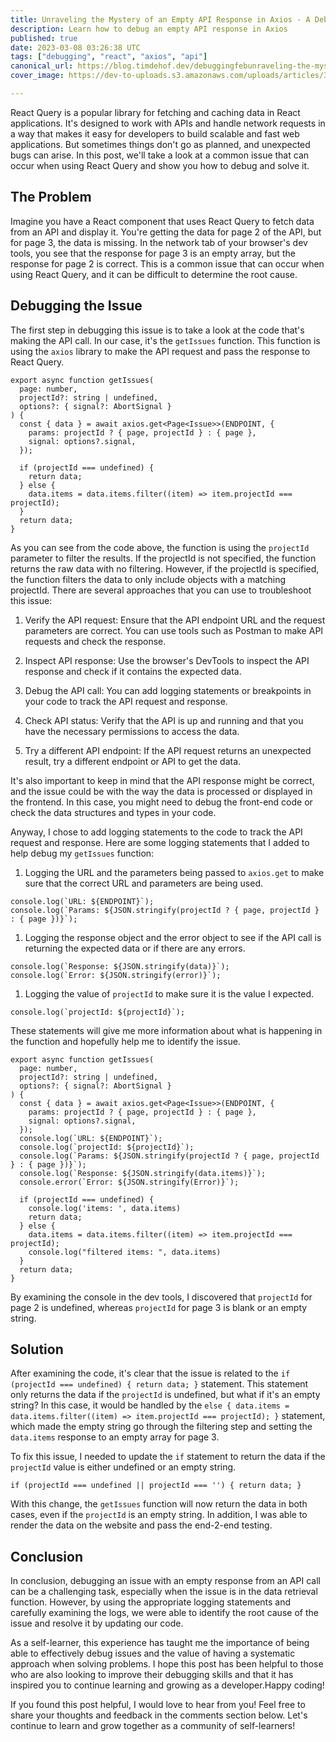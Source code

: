 ```yaml
---
title: Unraveling the Mystery of an Empty API Response in Axios - A Debugging Adventure
description: Learn how to debug an empty API response in Axios
published: true
date: 2023-03-08 03:26:38 UTC
tags: ["debugging", "react", "axios", "api"]
canonical_url: https://blog.timdehof.dev/debuggingfebunraveling-the-mystery-of-an-empty-api-response-in-axios-a-debugging-adventure
cover_image: https://dev-to-uploads.s3.amazonaws.com/uploads/articles/32l5g8j58pg91dourdx9.png

---
```


React Query is a popular library for fetching and caching data in React applications. It's designed to work with APIs and handle network requests in a way that makes it easy for developers to build scalable and fast web applications. But sometimes things don't go as planned, and unexpected bugs can arise. In this post, we'll take a look at a common issue that can occur when using React Query and show you how to debug and solve it.

## The Problem

Imagine you have a React component that uses React Query to fetch data from an API and display it. You're getting the data for page 2 of the API, but for page 3, the data is missing. In the network tab of your browser's dev tools, you see that the response for page 3 is an empty array, but the response for page 2 is correct. This is a common issue that can occur when using React Query, and it can be difficult to determine the root cause.

## Debugging the Issue

The first step in debugging this issue is to take a look at the code that's making the API call. In our case, it's the `getIssues` function. This function is using the `axios` library to make the API request and pass the response to React Query.

```
export async function getIssues(
  page: number,
  projectId?: string | undefined,
  options?: { signal?: AbortSignal }
) {
  const { data } = await axios.get<Page<Issue>>(ENDPOINT, {
    params: projectId ? { page, projectId } : { page },
    signal: options?.signal,
  });

  if (projectId === undefined) {
    return data;
  } else {
    data.items = data.items.filter((item) => item.projectId === projectId);
  }
  return data;
}

```

As you can see from the code above, the function is using the `projectId` parameter to filter the results. If the projectId is not specified, the function returns the raw data with no filtering. However, if the projectId is specified, the function filters the data to only include objects with a matching projectId. There are several approaches that you can use to troubleshoot this issue:

1. Verify the API request: Ensure that the API endpoint URL and the request parameters are correct. You can use tools such as Postman to make API requests and check the response.

2. Inspect API response: Use the browser's DevTools to inspect the API response and check if it contains the expected data.

3. Debug the API call: You can add logging statements or breakpoints in your code to track the API request and response.

4. Check API status: Verify that the API is up and running and that you have the necessary permissions to access the data.

5. Try a different API endpoint: If the API request returns an unexpected result, try a different endpoint or API to get the data.

It's also important to keep in mind that the API response might be correct, and the issue could be with the way the data is processed or displayed in the frontend. In this case, you might need to debug the front-end code or check the data structures and types in your code.

Anyway, I chose to add logging statements to the code to track the API request and response. Here are some logging statements that I added to help debug my `getIssues` function:

1. Logging the URL and the parameters being passed to `axios.get` to make sure that the correct URL and parameters are being used.

```
console.log(`URL: ${ENDPOINT}`);
console.log(`Params: ${JSON.stringify(projectId ? { page, projectId } : { page })}`);

```

1. Logging the response object and the error object to see if the API call is returning the expected data or if there are any errors.

```
console.log(`Response: ${JSON.stringify(data)}`);
console.log(`Error: ${JSON.stringify(error)}`);

```

1. Logging the value of `projectId` to make sure it is the value I expected.

```
console.log(`projectId: ${projectId}`);

```

These statements will give me more information about what is happening in the function and hopefully help me to identify the issue.

```
export async function getIssues(
  page: number,
  projectId?: string | undefined,
  options?: { signal?: AbortSignal }
) {
  const { data } = await axios.get<Page<Issue>>(ENDPOINT, {
    params: projectId ? { page, projectId } : { page },
    signal: options?.signal,
  });
  console.log(`URL: ${ENDPOINT}`);
  console.log(`projectId: ${projectId}`);
  console.log(`Params: ${JSON.stringify(projectId ? { page, projectId } : { page })}`);
  console.log(`Response: ${JSON.stringify(data.items)}`);
  console.error(`Error: ${JSON.stringify(Error)}`);

  if (projectId === undefined) {
    console.log('items: ', data.items)
    return data;
  } else {
    data.items = data.items.filter((item) => item.projectId === projectId);
    console.log("filtered items: ", data.items)
  }
  return data;
}

```

By examining the console in the dev tools, I discovered that `projectId` for page 2 is undefined, whereas `projectId` for page 3 is blank or an empty string.

## Solution

After examining the code, it's clear that the issue is related to the `if (projectId === undefined) { return data; }` statement. This statement only returns the data if the `projectId` is undefined, but what if it's an empty string? In this case, it would be handled by the `else { data.items = data.items.filter((item) => item.projectId === projectId); }` statement, which made the empty string go through the filtering step and setting the `data.items` response to an empty array for page 3.

To fix this issue, I needed to update the `if` statement to return the data if the `projectId` value is either undefined or an empty string.

```
if (projectId === undefined || projectId === '') { return data; }

```

With this change, the `getIssues` function will now return the data in both cases, even if the `projectId` is an empty string. In addition, I was able to render the data on the website and pass the end-2-end testing.

## Conclusion

In conclusion, debugging an issue with an empty response from an API call can be a challenging task, especially when the issue is in the data retrieval function. However, by using the appropriate logging statements and carefully examining the logs, we were able to identify the root cause of the issue and resolve it by updating our code.

As a self-learner, this experience has taught me the importance of being able to effectively debug issues and the value of having a systematic approach when solving problems. I hope this post has been helpful to those who are also looking to improve their debugging skills and that it has inspired you to continue learning and growing as a developer.Happy coding!

If you found this post helpful, I would love to hear from you! Feel free to share your thoughts and feedback in the comments section below. Let's continue to learn and grow together as a community of self-learners!